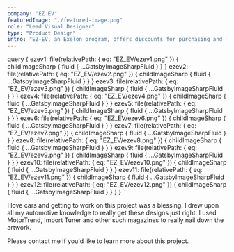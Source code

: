 ```yaml
---
company: "EZ EV"
featuredImage: "./featured-image.png"
role: "Lead Visual Designer"
type: "Product Design"
intro: "EZ-EV, an Exelon program, offers discounts for purchasing and leasing select electric vehicles with participating dealers." 
---
```


  query {
    ezev1: file(relativePath: { eq: "EZ_EV/ezev1.png" }) {
      childImageSharp {
        fluid {
          ...GatsbyImageSharpFluid
        }
      }
    }
    ezev2: file(relativePath: { eq: "EZ_EV/ezev2.png" }) {
      childImageSharp {
        fluid {
          ...GatsbyImageSharpFluid
        }
      }
    }
    ezev3: file(relativePath: { eq: "EZ_EV/ezev3.png" }) {
      childImageSharp {
        fluid {
          ...GatsbyImageSharpFluid
        }
      }
    }
    ezev4: file(relativePath: { eq: "EZ_EV/ezev4.png" }) {
      childImageSharp {
        fluid {
          ...GatsbyImageSharpFluid
        }
      }
    }
    ezev5: file(relativePath: { eq: "EZ_EV/ezev5.png" }) {
      childImageSharp {
        fluid {
          ...GatsbyImageSharpFluid
        }
      }
    }
    ezev6: file(relativePath: { eq: "EZ_EV/ezev6.png" }) {
      childImageSharp {
        fluid {
          ...GatsbyImageSharpFluid
        }
      }
    }
    ezev7: file(relativePath: { eq: "EZ_EV/ezev7.png" }) {
      childImageSharp {
        fluid {
          ...GatsbyImageSharpFluid
        }
      }
    }
    ezev8: file(relativePath: { eq: "EZ_EV/ezev8.png" }) {
      childImageSharp {
        fluid {
          ...GatsbyImageSharpFluid
        }
      }
    }
    ezev9: file(relativePath: { eq: "EZ_EV/ezev9.png" }) {
      childImageSharp {
        fluid {
          ...GatsbyImageSharpFluid
        }
      }
    }
    ezev10: file(relativePath: { eq: "EZ_EV/ezev10.png" }) {
      childImageSharp {
        fluid {
          ...GatsbyImageSharpFluid
        }
      }
    }
    ezev11: file(relativePath: { eq: "EZ_EV/ezev11.png" }) {
      childImageSharp {
        fluid {
          ...GatsbyImageSharpFluid
        }
      }
    }
    ezev12: file(relativePath: { eq: "EZ_EV/ezev12.png" }) {
      childImageSharp {
        fluid {
          ...GatsbyImageSharpFluid
        }
      }
    }
  }
`

<GridTwo>

<ImageContainer classes="large" fluid={props.data.ezev1.childImageSharp.fluid} />
<ImageContainer classes="small left" fluid={props.data.ezev2.childImageSharp.fluid} />
<ImageContainer classes="small left" fluid={props.data.ezev3.childImageSharp.fluid} />
<ImageContainer classes="small" fluid={props.data.ezev4.childImageSharp.fluid} />

<p class="small space-me right blog-text">I love cars and getting to work on this project was a blessing. I drew upon all my automotive knowledge to really get these designs just right. I used MotorTrend, Import Tuner and other such magazines to really nail down the artwork.</p>

<ImageContainer classes="large" fluid={props.data.ezev5.childImageSharp.fluid} />
<ImageContainer classes="small" fluid={props.data.ezev10.childImageSharp.fluid} />
<ImageContainer classes="small left" fluid={props.data.ezev6.childImageSharp.fluid} />
<ImageContainer classes="small" fluid={props.data.ezev7.childImageSharp.fluid} />
<ImageContainer classes="small right" fluid={props.data.ezev8.childImageSharp.fluid} />
<ImageContainer classes="large" fluid={props.data.ezev11.childImageSharp.fluid} />
<ImageContainer classes="small right" fluid={props.data.ezev12.childImageSharp.fluid} />

<p class="small right blog-text">Please contact me if you'd like to learn more about this project.</p>

</GridTwo>